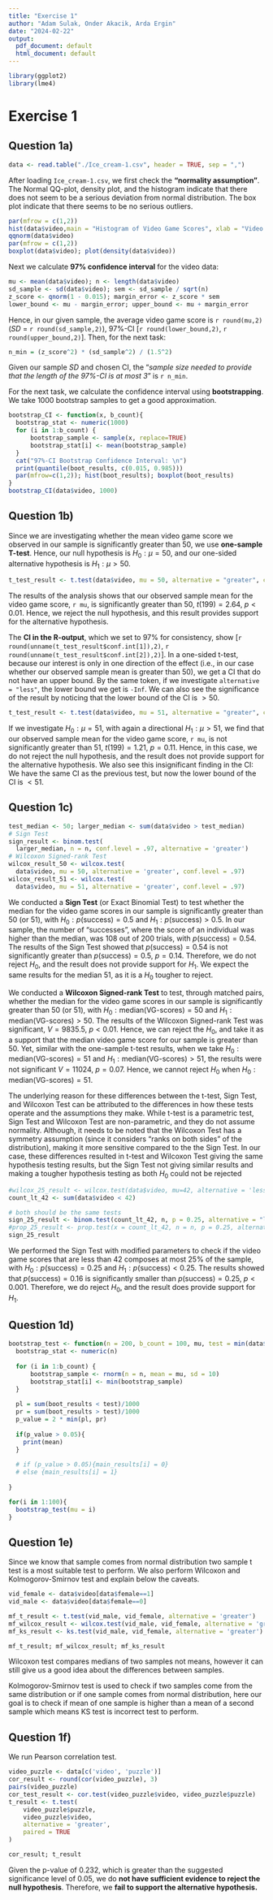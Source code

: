 ```yaml
---
title: "Exercise 1"
author: "Adam Sulak, Onder Akacik, Arda Ergin"
date: "2024-02-22"
output:
  pdf_document: default
  html_document: default
---
```


```r
library(ggplot2)
library(lme4)
```

# Exercise 1

## Question 1a)
```r
data <- read.table("./Ice_cream-1.csv", header = TRUE, sep = ",")
```

After loading `Ice_cream-1.csv`, we first check the **"normality assumption"**. The Normal QQ-plot, density plot, and the histogram indicate that there does not seem to be a serious deviation from normal distribution. The box plot indicate that there seems to be no serious outliers.
```r
par(mfrow = c(1,2))
hist(data$video,main = "Histogram of Video Game Scores", xlab = "Video Game Scores")
qqnorm(data$video)
par(mfrow = c(1,2))
boxplot(data$video); plot(density(data$video))
```

Next we calculate **$97\%$ confidence interval** for the video data:
```r
mu <- mean(data$video); n <- length(data$video)
sd_sample <- sd(data$video); sem <- sd_sample / sqrt(n)
z_score <- qnorm(1 - 0.015); margin_error <- z_score * sem
lower_bound <- mu - margin_error; upper_bound <- mu + margin_error
```

Hence, in our given sample, the average video game score is `r round(mu,2)` ($SD$ = `r round(sd_sample,2)`), 97%-CI [`r round(lower_bound,2)`, `r round(upper_bound,2)`]. Then, for the next task:
```r
n_min = (z_score^2) * (sd_sample^2) / (1.5^2)
```

Given our sample $SD$ and chosen CI, the "*sample size needed to provide that the length of the 97%-CI is at most 3*" is `r n_min`.          

For the next task, we calculate the confidence interval using **bootstrapping**. We take $1000$ bootstrap samples to get a good approximation.
```r
bootstrap_CI <- function(x, b_count){
  bootstrap_stat <- numeric(1000)
  for (i in 1:b_count) {
      bootstrap_sample <- sample(x, replace=TRUE)
      bootstrap_stat[i] <- mean(bootstrap_sample)
  }
  cat("97%-CI Bootstrap Confidence Interval: \n")
  print(quantile(boot_results, c(0.015, 0.985)))
  par(mfrow=c(1,2)); hist(boot_results); boxplot(boot_results)
}
bootstrap_CI(data$video, 1000)
```


## Question 1b)
Since we are investigating whether the mean video game score we observed in our sample is significantly greater than $50$, we use **one-sample T-test**. Hence, our null hypothesis is $H_0: \mu = 50$, and our one-sided alternative hypothesis is $H_1: \mu > 50$.
```r
t_test_result <- t.test(data$video, mu = 50, alternative = "greater", conf.level = 0.97)
```

The results of the analysis shows that our observed sample mean for the video game score, `r mu`, is significantly greater than $50$, $t(199) = 2.64$, $p < 0.01$. Hence, we reject the null hypothesis, and this result provides support for the alternative hypothesis.       

The **CI in the R-output**, which we set to $97\%$ for consistency, show [`r round(unname(t_test_result$conf.int[1]),2)`, `r round(unname(t_test_result$conf.int[2]),2)`]. In a one-sided t-test, because our interest is only in one direction of the effect (i.e., in our case whether our observed sample mean is greater than 50), we get a CI that do not have an upper bound. By the same token, if we investigate `alternative = "less"`, the lower bound we get is `-Inf`. We can also see the significance of the result by noticing that the lower bound of the CI is $> 50$.
```r
t_test_result <- t.test(data$video, mu = 51, alternative = "greater", conf.level = 0.97)
```

If we investigate $H_0: \mu = 51$, with again a directional $H_1: \mu > 51$, we find that our observed sample mean for the video game score, `r mu`, is not significantly greater than $51$, $t(199) = 1.21$, $p = 0.11$. Hence, in this case, we do not reject the null hypothesis, and the result does not provide support for the alternative hypothesis. We also see this insignificant finding in the CI: We have the same CI as the previous test, but now the lower bound of the CI is $< 51$.


## Question 1c)
```r
test_median <- 50; larger_median <- sum(data$video > test_median)
# Sign Test
sign_result <- binom.test(
  larger_median, n = n, conf.level = .97, alternative = 'greater')
# Wilcoxon Signed-rank Test
wilcox_result_50 <- wilcox.test(
  data$video, mu = 50, alternative = 'greater', conf.level = .97)
wilcox_result_51 <- wilcox.test(
  data$video, mu = 51, alternative = 'greater', conf.level = .97)
```

We conducted a **Sign Test** (or Exact Binomial Test) to test whether the median for the video game scores in our sample is significantly greater than $50$ (or $51$), with $H_0 : p(\text{success}) = 0.5$ and $H_1 : p(\text{success}) > 0.5$. In our sample, the number of "successes", where the score of an individual was higher than the median, was $108$ out of $200$ trials, with $p(\text{success}) = 0.54$. The results of the Sign Test showed that $p(\text{success}) = 0.54$ is not significantly greater than $p(\text{success}) = 0.5$, $p = 0.14$. Therefore, we do not reject $H_0$, and the result does not provide support for $H_1$. We expect the same results for the median $51$, as it is a $H_0$ tougher to reject.

We conducted a **Wilcoxon Signed-rank Test** to test, through matched pairs, whether the median for the video game scores in our sample is significantly greater than $50$ (or $51$), with $H_0 : \text{median(VG-scores)} = 50$ and $H_1 : \text{median(VG-scores)} > 50$. The results of the Wilcoxon Signed-rank Test was significant, $V = 9835.5$, $p < 0.01$. Hence, we can reject the $H_0$, and take it as a support that the median video game score for our sample is greater than $50$. Yet, similar with the one-sample t-test results, when we take $H_0 : \text{median(VG-scores)} = 51$ and $H_1 : \text{median(VG-scores)} > 51$, the results were not significant $V = 11024$, $p = 0.07$. Hence, we cannot reject $H_0$ when $H_0 : \text{median(VG-scores)} = 51$. 

The underlying reason for these differences between the t-test, Sign Test, and Wilcoxon Test can be attributed to the differences in how these tests operate and the assumptions they make. While t-test is a parametric test, Sign Test and Wilcoxon Test are non-parametric, and they do not assume normality. Although, it needs to be noted that the Wilcoxon Test has a symmetry assumption (since it considers "ranks on both sides" of the distribution), making it more sensitive compared to the the Sign Test. In our case, these differences resulted in t-test and Wilcoxon Test giving the same hypothesis testing results, but the Sign Test not giving similar results and making a tougher hypothesis testing as both $H_0$ could not be rejected

```r
#wilcox_25_result <- wilcox.test(data$video, mu=42, alternative = 'less')
count_lt_42 <- sum(data$video < 42)

# both should be the same tests
sign_25_result <- binom.test(count_lt_42, n, p = 0.25, alternative = "less")
#prop_25_result <- prop.test(x = count_lt_42, n = n, p = 0.25, alternative = "less")
sign_25_result
```

We performed the Sign Test with modified parameters to check if the video game scores that are less than $42$ composes at most $25\%$ of the sample, with $H_0 : p(\text{success}) = 0.25$ and $H_1 : p(\text{success}) < 0.25$. The results showed that $p(\text{success}) = 0.16$ is significantly smaller than $p(\text{success}) = 0.25$, $p < 0.001$. Therefore, we do reject $H_0$, and the result does provide support for $H_1$.  


## Question 1d)
```r
bootstrap_test <- function(n = 200, b_count = 100, mu, test = min(data$video)){
  bootstrap_stat <- numeric(n)
  
  for (i in 1:b_count) {
      bootstrap_sample <- rnorm(n = n, mean = mu, sd = 10)
      bootstrap_stat[i] <- min(bootstrap_sample)
  }
  
  pl = sum(boot_results < test)/1000
  pr = sum(boot_results > test)/1000
  p_value = 2 * min(pl, pr)
  
  if(p_value > 0.05){
    print(mean)
  }
  
  # if (p_value > 0.05){main_results[i] = 0}
  # else {main_results[i] = 1}
  
}

for(i in 1:100){
  bootstrap_test(mu = i)
}


```



## Question 1e)

Since we know that sample comes from normal distribution two sample t test is a most suitable test to perform. We also perform Wilcoxon and Kolmogorov-Smirnov test and explain below the caveats.

```r
vid_female <- data$video[data$female==1]
vid_male <- data$video[data$female==0]

mf_t_result <- t.test(vid_male, vid_female, alternative = 'greater')
mf_wilcox_result <- wilcox.test(vid_male, vid_female, alternative = 'greater')
mf_ks_result <- ks.test(vid_male, vid_female, alternative = 'greater')

mf_t_result; mf_wilcox_result; mf_ks_result
```

Wilcoxon test compares medians of two samples not means, however it can still give us a good idea about the differences between samples.

Kolmogorov-Smirnov test is used to check if two samples come from the same distribution or if one sample comes from normal distribution, here our goal is to check if mean of one sample is higher than a mean of a second sample which means KS test is incorrect test to perform.

## Question 1f)

We run Pearson correlation test.

```r
video_puzzle <- data[c('video', 'puzzle')]
cor_result <- round(cor(video_puzzle), 3)
pairs(video_puzzle)
cor_test_result <- cor.test(video_puzzle$video, video_puzzle$puzzle)
t_result <- t.test(
    video_puzzle$puzzle,
    video_puzzle$video,
    alternative = 'greater',
    paired = TRUE
)

cor_result; t_result
```

Given the p-value of 0.232, which is greater than the suggested significance level of 0.05, we do **not have sufficient evidence to reject the null hypothesis**. Therefore, we **fail to support the alternative hypothesis.**
